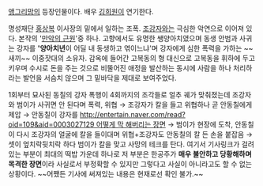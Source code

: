 [[앵그리맘]]의 등장인물이다. 배우 [[김희원]]이 연기한다.

명성재단 [[홍상복]] 이사장의 밑에서 일하는 조폭. [[조강자]]와는 극심한 악연으로 이어져 있다. 본작의 '[[만악의 근원]]'중 하나. 고향에서도 유명한 쌩양아치였으며 동생 안범과 사귀는 강자를 ''''양아치년'''이 어딜 내 동생하고 엮이느냐'며 강자에게 심한 폭력을 가하는 ~~새끼~~ 이중잣대의 소유자. 감옥에 들어간 고복동의 형 대신으로 고복동을 휘하에 두고 키우며 수시로 돈을 주는 것으로 비뚤어진 애정을 발산하는 동시에 사람을 하나 처리하라는 발언을 서슴치 않으며 그 밑바닥을 제대로 보여주었다.

1회부터 묘사된 동칠의 강자 폭행이 4회까지의 조각들로 얼추 궤가 맞춰졌는데 조강자와 범이가 사귀면 안 된다며 폭력, 위협 → 조강자가 칼을 들고 위협하나 곧 안동칠에게 제압 → 안동칠이 강자를 [[http://entertain.naver.com/read?oid=109&aid=0003027129 어떻게 막 해버리는 장면]] → 범이가 현장에 도착, 안동칠이 다시 조강자의 얼굴에 칼을 들이대며 위협+조강자도 안동칠의 칼 든 손을 붙잡음 → 셋이 엎치락뒷치락 하다 범이가 칼을 맞고 사망의 테크를 탄다. 여기서 기사링크가 걸려있는 부분이 최대의 떡밥 가운데 하나로 저 부분은 한공주가 '''매우 불안하고 당황해하며 목격한 장면'''이라 사실로서 부정확할 수 있지만 그렇다고 사실이 아니라고도 할 수 없는 상황이다. ~~어쨌든 기사에 써져있는 내용은 현재로선 확인 불가.~~
